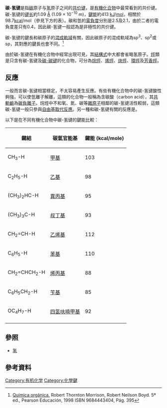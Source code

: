 {{noteTA
|G1=Chemistry
}}

'''碳-氢键'''是指[[碳|碳]]原子与[[氢|氢]]原子之间的[[共价键|共价键]]，是[[有機化合物|有機化合物]]中最常看到的共价键。碳-氢键的[[键长|键长]]約1.09 [[埃格斯特朗|Å]] (1.09 × 10<sup>−10</sup> m)，[[鍵能|鍵能]]約413 [[焦耳|kJ]]/[[莫耳_(單位)|mol]]，相關於98.7[[卡|kcal]]/mol（參見下方的表）。碳和氫的[[電負度|電負度]]分別是2.5及2.1，由於二者的電負度差只有0.4，因此碳-氢键一般認為是非極性的共价键。

碳-氢键的鍵長和碳原子的[[混成軌域|混成軌域]]有關，因此碳原子的混成軌域為sp<sup>3</sup>、sp<sup>2</sup>或sp，其對應的鍵長也會不同。<ref>[http://books.google.es/books?id=3b2Yk_dzH70C Química orgánica.] Robert Thornton Morrison, Robert Neilson Boyd. 5ª ed., Pearson Educación, 1998
ISBN 9684443404, Pág. 395</ref>

由於碳-氢键在有機化合物中經常出現可見，其[[結構式|結構式]]中大都會省略氢原子。[[烴|烴]]類是只含有碳-氢键及[[碳-碳键|碳-碳键]]的化合物，可分為[[烷烴|烷烴]]、[[烯烴|烯烴]]、[[炔烴|炔烴]]、[[環烴|環烴]]及[[芳香烴|芳香烴]]。

== 反應 ==
一般而言碳-氢键相當穩定，不太容易產生反應。有些有機化合物中的碳-氢键酸性夠強，可以使氫離子解離，這類的化合物一般稱為含碳酸（carbon acid），其[[共軛酸鹼對|共軛鹼]]為[[碳負離子|碳負離子]]。烷烴中不和氧、氮、碳等[[雜原子|雜原子]]相鄰的碳-氢键活性較弱，這類碳-氢键一般只參與[[自由基取代反應|自由基取代反應]]。另一種和碳-氢键有關的反應是{{link-en|碳-氢键活化反應|C-H bond activation}}。

以下是在不同有機化合物中碳-氢键的鍵能比較：

{| class="wikitable" style = "text-align:center"
|-
!鍵結
!碳氫官能基
!鍵能 (kcal/mole)
|-
|CH<sub>3</sub>-H
|[[甲基|甲基]]
|103
|-
|C<sub>2</sub>H<sub>5</sub>-H
|[[乙基|乙基]]
|98
|-
|(CH<sub>3</sub>)<sub>2</sub>HC-H
|[[異丙基|異丙基]]
|95
|-
|(CH<sub>3</sub>)<sub>3</sub>C-H
|[[叔丁基|叔丁基]]
|93
|-
|CH<sub>2</sub>=CH-H
|[[乙烯基|乙烯基]]
|112
|-
|C<sub>6</sub>H<sub>5</sub>-H
|[[苯基|苯基]]
|110
|-
|CH<sub>2</sub>=CHCH<sub>2</sub>-H
|[[烯丙基|烯丙基]]
|88
|-
|C<sub>6</sub>H<sub>5</sub>CH<sub>2</sub>-H
|[[苄基|苄基]]
|85
|-
|OC<sub>4</sub>H<sub>7</sub>-H
|[[四氢呋喃|四氢呋喃甲基]]
|92
|-
|}

== 參照 ==
* [[氢|氢]]
{{ChemicalBondsToCarbon}}

== 參考資料 ==
{{Reflist}}

[[Category:有机化学|Category:有机化学]]
[[Category:化學鍵|Category:化學鍵]]


{{化學小作品}}